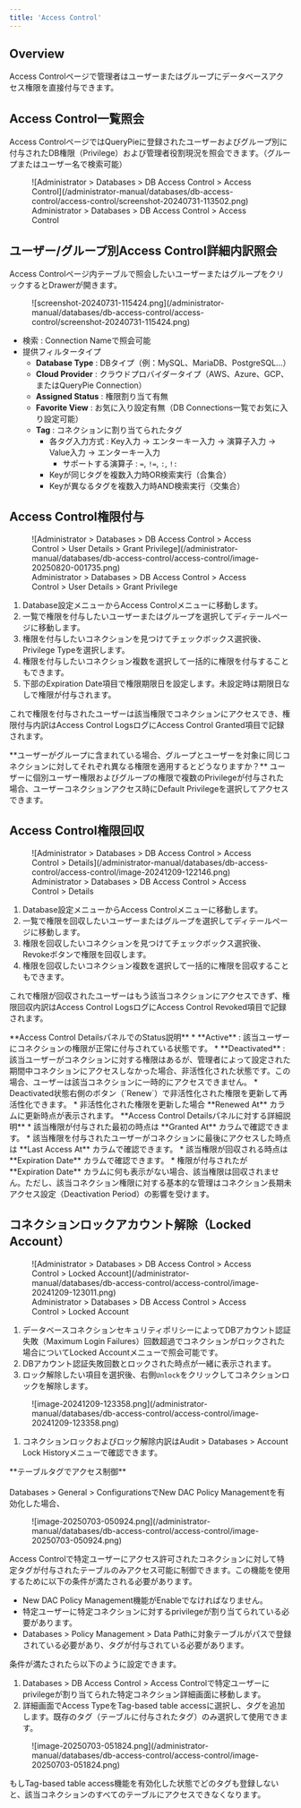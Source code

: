 ```yaml
---
title: 'Access Control'
---
```



## Overview

Access Controlページで管理者はユーザーまたはグループにデータベースアクセス権限を直接付与できます。


## Access Control一覧照会

Access ControlページではQueryPieに登録されたユーザーおよびグループ別に付与されたDB権限（Privilege）および管理者役割現況を照会できます。（グループまたはユーザー名で検索可能）

<figure data-layout="center" data-align="center">
![Administrator &gt; Databases &gt; DB Access Control &gt; Access Control](/administrator-manual/databases/db-access-control/access-control/screenshot-20240731-113502.png)
<figcaption>
Administrator &gt; Databases &gt; DB Access Control &gt; Access Control
</figcaption>
</figure>


## ユーザー/グループ別Access Control詳細内訳照会

Access Controlページ内テーブルで照会したいユーザーまたはグループをクリックするとDrawerが開きます。

<figure data-layout="center" data-align="center">
![screenshot-20240731-115424.png](/administrator-manual/databases/db-access-control/access-control/screenshot-20240731-115424.png)
</figure>

* 検索 : Connection Nameで照会可能
* 提供フィルタータイプ
    *  **Database Type** : DBタイプ（例：MySQL、MariaDB、PostgreSQL…）
    *  **Cloud Provider** : クラウドプロバイダータイプ（AWS、Azure、GCP、またはQueryPie Connection）
    *  **Assigned Status** : 権限割り当て有無
    *  **Favorite View** : お気に入り設定有無（DB Connections一覧でお気に入り設定可能）
    *  **Tag** : コネクションに割り当てられたタグ
        * 各タグ入力方式 : Key入力 → エンターキー入力 → 演算子入力 → Value入力 → エンターキー入力
            * サポートする演算子 : `=`, `!=`, `:`, `!:`
        * Keyが同じタグを複数入力時OR検索実行（合集合）
        * Keyが異なるタグを複数入力時AND検索実行（交集合）


## Access Control権限付与

<figure data-layout="center" data-align="center">
![Administrator &gt; Databases &gt; DB Access Control &gt; Access Control &gt; User Details &gt; Grant Privilege](/administrator-manual/databases/db-access-control/access-control/image-20250820-001735.png)
<figcaption>
Administrator &gt; Databases &gt; DB Access Control &gt; Access Control &gt; User Details &gt; Grant Privilege
</figcaption>
</figure>

1. Database設定メニューからAccess Controlメニューに移動します。
2. 一覧で権限を付与したいユーザーまたはグループを選択してディテールページに移動します。
3. 権限を付与したいコネクションを見つけてチェックボックス選択後、Privilege Typeを選択します。 
4. 権限を付与したいコネクション複数を選択して一括的に権限を付与することもできます。 
5. 下部のExpiration Date項目で権限期限日を設定します。未設定時は期限日なしで権限が付与されます。 

これで権限を付与されたユーザーは該当権限でコネクションにアクセスでき、権限付与内訳はAccess Control LogsログにAccess Control Granted項目で記録されます。

<Callout type="info">
**ユーザーがグループに含まれている場合、グループとユーザーを対象に同じコネクションに対してそれぞれ異なる権限を適用するとどうなりますか？**
ユーザーに個別ユーザー権限およびグループの権限で複数のPrivilegeが付与された場合、ユーザーコネクションアクセス時にDefault Privilegeを選択してアクセスできます。
</Callout>


## Access Control権限回収

<figure data-layout="center" data-align="center">
![Administrator &gt; Databases &gt; DB Access Control &gt; Access Control &gt; Details](/administrator-manual/databases/db-access-control/access-control/image-20241209-122146.png)
<figcaption>
Administrator &gt; Databases &gt; DB Access Control &gt; Access Control &gt; Details
</figcaption>
</figure>

1. Database設定メニューからAccess Controlメニューに移動します。
2. 一覧で権限を回収したいユーザーまたはグループを選択してディテールページに移動します。
3. 権限を回収したいコネクションを見つけてチェックボックス選択後、Revokeボタンで権限を回収します。
4. 権限を回収したいコネクション複数を選択して一括的に権限を回収することもできます。

これで権限が回収されたユーザーはもう該当コネクションにアクセスできず、権限回収内訳はAccess Control LogsログにAccess Control Revoked項目で記録されます。


<Callout type="important">
**Access Control DetailsパネルでのStatus説明**
*  **Active**  : 該当ユーザーにコネクションの権限が正常に付与されている状態です。
*  **Deactivated**  : 該当ユーザーがコネクションに対する権限はあるが、管理者によって設定された期間中コネクションにアクセスしなかった場合、非活性化された状態です。この場合、ユーザーは該当コネクションに一時的にアクセスできません。 
* Deactivated状態右側のボタン（`Renew`）で非活性化された権限を更新して再活性化できます。
* 非活性化された権限を更新した場合  **Renewed At**  カラムに更新時点が表示されます。
</Callout>

<Callout type="important">
**Access Control Detailsパネルに対する詳細説明**
* 該当権限が付与された最初の時点は  **Granted At**  カラムで確認できます。
* 該当権限を付与されたユーザーがコネクションに最後にアクセスした時点は  **Last Access At**  カラムで確認できます。
* 該当権限が回収される時点は  **Expiration Date**  カラムで確認できます。
* 権限が付与されたが  **Expiration Date**  カラムに何も表示がない場合、該当権限は回収されません。ただし、該当コネクション権限に対する基本的な管理はコネクション長期未アクセス設定（Deactivation Period）の影響を受けます。
</Callout>


## コネクションロックアカウント解除（Locked Account）

<figure data-layout="center" data-align="center">
![Administrator &gt; Databases &gt; DB Access Control &gt; Access Control &gt; Locked Account](/administrator-manual/databases/db-access-control/access-control/image-20241209-123011.png)
<figcaption>
Administrator &gt; Databases &gt; DB Access Control &gt; Access Control &gt; Locked Account
</figcaption>
</figure>

1. データベースコネクションセキュリティポリシーによってDBアカウント認証失敗（Maximum Login Failures）回数超過でコネクションがロックされた場合についてLocked Accountメニューで照会可能です。
2. DBアカウント認証失敗回数とロックされた時点が一緒に表示されます。
3. ロック解除したい項目を選択後、右側`Unlock`をクリックしてコネクションロックを解除します。

<figure data-layout="center" data-align="center">
![image-20241209-123358.png](/administrator-manual/databases/db-access-control/access-control/image-20241209-123358.png)
</figure>

1. コネクションロックおよびロック解除内訳はAudit &gt; Databases &gt; Account Lock Historyメニューで確認できます。 


<Callout type="info">
**テーブルタグでアクセス制御** <br/><br/>Databases &gt; General &gt; ConfigurationsでNew DAC Policy Managementを有効化した場合、

<figure data-layout="center" data-align="center">
![image-20250703-050924.png](/administrator-manual/databases/db-access-control/access-control/image-20250703-050924.png)
</figure>

Access Controlで特定ユーザーにアクセス許可されたコネクションに対して特定タグが付与されたテーブルのみアクセス可能に制御できます。この機能を使用するために以下の条件が満たされる必要があります。

* New DAC Policy Management機能がEnableでなければなりません。
* 特定ユーザーに特定コネクションに対するprivilegeが割り当てられている必要があります。
* Databases &gt; Policy Management &gt; Data Pathに対象テーブルがパスで登録されている必要があり、タグが付与されている必要があります。

条件が満たされたら以下のように設定できます。

1. Databases &gt; DB Access Control &gt; Access Controlで特定ユーザーにprivilegeが割り当てられた特定コネクション詳細画面に移動します。
2. 詳細画面でAccess TypeをTag-based table accessに選択し、タグを追加します。既存のタグ（テーブルに付与されたタグ）のみ選択して使用できます。

<figure data-layout="center" data-align="center">
![image-20250703-051824.png](/administrator-manual/databases/db-access-control/access-control/image-20250703-051824.png)
</figure>

もしTag-based table access機能を有効化した状態でどのタグも登録しないと、該当コネクションのすべてのテーブルにアクセスできなくなります。<br/>
</Callout>
